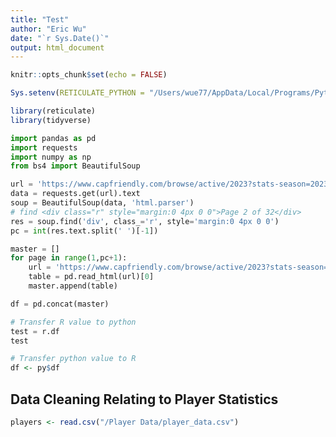 ```yaml
---
title: "Test"
author: "Eric Wu"
date: "`r Sys.Date()`"
output: html_document
---
```


```r
knitr::opts_chunk$set(echo = FALSE)
```

```r
Sys.setenv(RETICULATE_PYTHON = "/Users/wue77/AppData/Local/Programs/Python/Python310")

library(reticulate)
library(tidyverse)
```

```python
import pandas as pd
import requests
import numpy as np
from bs4 import BeautifulSoup

```

```python
url = 'https://www.capfriendly.com/browse/active/2023?stats-season=2023'
data = requests.get(url).text
soup = BeautifulSoup(data, 'html.parser')
# find <div class="r" style="margin:0 4px 0 0">Page 2 of 32</div>
res = soup.find('div', class_='r', style='margin:0 4px 0 0')
pc = int(res.text.split(' ')[-1])

master = []
for page in range(1,pc+1):
    url = 'https://www.capfriendly.com/browse/active/2023?stats-season=2023&pg={}'.format(page)
    table = pd.read_html(url)[0]
    master.append(table)

df = pd.concat(master)

# Transfer R value to python
test = r.df
test
```

```r
# Transfer python value to R
df <- py$df

```

## Data Cleaning Relating to Player Statistics

```r
players <- read.csv("/Player Data/player_data.csv")

```



